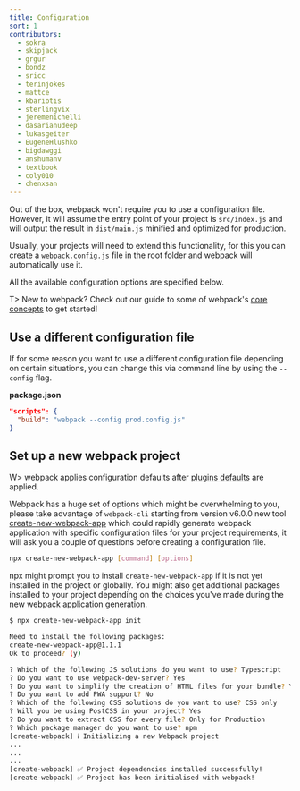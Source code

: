 ```yaml
---
title: Configuration
sort: 1
contributors:
  - sokra
  - skipjack
  - grgur
  - bondz
  - sricc
  - terinjokes
  - mattce
  - kbariotis
  - sterlingvix
  - jeremenichelli
  - dasarianudeep
  - lukasgeiter
  - EugeneHlushko
  - bigdawggi
  - anshumanv
  - textbook
  - coly010
  - chenxsan
---
```


Out of the box, webpack won't require you to use a configuration file. However, it will assume the entry point of your project is `src/index.js` and will output the result in `dist/main.js` minified and optimized for production.

Usually, your projects will need to extend this functionality, for this you can create a `webpack.config.js` file in the root folder and webpack will automatically use it.

All the available configuration options are specified below.

T> New to webpack? Check out our guide to some of webpack's [core concepts](/concepts) to get started!

## Use a different configuration file

If for some reason you want to use a different configuration file depending on certain situations, you can change this via command line by using the `--config` flag.

**package.json**

```json
"scripts": {
  "build": "webpack --config prod.config.js"
}
```

## Set up a new webpack project

W> webpack applies configuration defaults after [plugins defaults](/contribute/writing-a-plugin/#configuration-defaults) are applied.

Webpack has a huge set of options which might be overwhelming to you, please take advantage of `webpack-cli` starting from version v6.0.0 new tool [create-new-webpack-app](https://github.com/webpack/webpack-cli/) which could rapidly generate webpack application with specific configuration files for your project requirements, it will ask you a couple of questions before creating a configuration file.

```bash
npx create-new-webpack-app [command] [options]
```

npx might prompt you to install `create-new-webpack-app` if it is not yet installed in the project or globally. You might also get additional packages installed to your project depending on the choices you've made during the new webpack application generation.

```bash
$ npx create-new-webpack-app init

Need to install the following packages:
create-new-webpack-app@1.1.1
Ok to proceed? (y)

? Which of the following JS solutions do you want to use? Typescript
? Do you want to use webpack-dev-server? Yes
? Do you want to simplify the creation of HTML files for your bundle? Yes
? Do you want to add PWA support? No
? Which of the following CSS solutions do you want to use? CSS only
? Will you be using PostCSS in your project? Yes
? Do you want to extract CSS for every file? Only for Production
? Which package manager do you want to use? npm
[create-webpack] ℹ️ Initializing a new Webpack project
...
...
...
[create-webpack] ✅ Project dependencies installed successfully!
[create-webpack] ✅ Project has been initialised with webpack!
```

